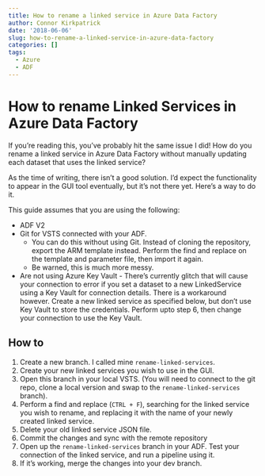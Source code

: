 ```yaml
---
title: How to rename a linked service in Azure Data Factory
author: Connor Kirkpatrick
date: '2018-06-06'
slug: how-to-rename-a-linked-service-in-azure-data-factory
categories: []
tags:
  - Azure
  - ADF
---
```


# How to rename Linked Services in Azure Data Factory

If you're reading this, you've probably hit the same issue I did! How do you rename a linked service in Azure Data Factory without manually updating each dataset that uses the linked service?

As the time of writing, there isn't a good solution. I'd expect the functionality to appear in the GUI tool eventually, but it's not there yet. Here's a way to do it.

This guide assumes that you are using the following:

* ADF V2
* Git for VSTS connected with your ADF.
  * You can do this without using Git. Instead of cloning the repository, export the ARM template instead. Perform the find and replace on the template and parameter file, then import it again.
  * Be warned, this is much more messy.
* Are not using Azure Key Vault - There's currently glitch that will cause your connection to error if you set a dataset to a new LinkedService using a Key Vault for connection details. There is a workaround however. Create a new linked service as specified below, but don't use Key Vault to store the credentials. Perform upto step 6, then change your connection to use the Key Vault.


## How to

1. Create a new branch. I called mine `rename-linked-services`.
1. Create your new linked services you wish to use in the GUI.
2. Open this branch in your local VSTS. (You will need to connect to the git repo, clone a local version and swap to the `rename-linked-services` branch).
3. Perform a find and replace (`CTRL + F`), searching for the linked service you wish to rename, and replacing it with the name of your newly created linked service.
4. Delete your old linked service JSON file.
5. Commit the changes and sync with the remote repository
6. Open up the `rename-linked-services` branch in your ADF. Test your connection of the linked service, and run a pipeline using it.
7. If it's working, merge the changes into your dev branch.